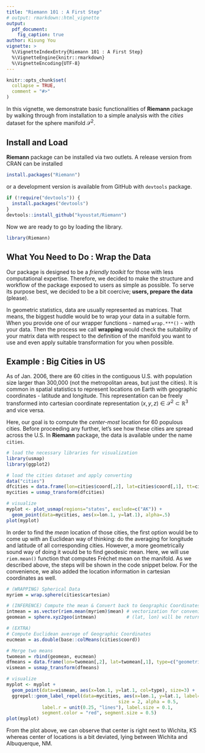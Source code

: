```yaml
---
title: "Riemann 101 : A First Step"
# output: rmarkdown::html_vignette
output:
  pdf_document:
    fig_caption: true
author: Kisung You
vignette: >
  %\VignetteIndexEntry{Riemann 101 : A First Step}
  %\VignetteEngine{knitr::rmarkdown}
  %\VignetteEncoding{UTF-8}
---
```


```r
knitr::opts_chunk$set(
  collapse = TRUE,
  comment = "#>"
)
```

In this vignette, we demonstrate basic functionalities of **Riemann** package by walking through 
from installation to a simple analysis with the *cities* dataset for the sphere manifold $\mathcal{S}^2$.

## Install and Load

**Riemann** package can be installed via two outlets. A release version from CRAN can be installed
```r
install.packages("Riemann")
```
or a development version is available from GitHub with `devtools` package.
```r
if (!require("devtools")) {
  install.packages("devtools")
}
devtools::install_github("kyoustat/Riemann")
```

Now we are ready to go by loading the library.
```r
library(Riemann)
```

## What You Need to Do : Wrap the Data

Our package is designed to be a *friendly toolkit* for those with less computational expertise. Therefore, we decided to make the structure and workflow of the package exposed to users as simple as possible. To serve its purpose best, we decided to be a bit coercive; **users, prepare the data** (please).

In geometric statistics, data are usually represented as matrices. That means, the biggest huddle would be to wrap your data in a suitable form. When you provide one of our wrapper functions - named `wrap.***()` - with your data. Then the process we call **wrapping** would check the suitability of your matrix data with respect to the definition of the manifold you want to use and even apply suitable transformation for you when possible.

## Example : Big Cities in US

As of Jan. 2006, there are 60 cities in the contiguous U.S. with population size larger than 300,000 (not the metropolitan areas, but just the cities). It is common in spatial statistics to represent locations on Earth with geographic coordinates - latitude and longitude. This representation can be freely transformed into cartesian coordinate representation $(x,y,z) \in \mathcal{S}^2 \subset \mathbb{R}^3$ and vice versa.

Here, our goal is to compute the *center-most* location for 60 populous cities. Before proceeding any further, let's see how these cities are spread across the U.S. In **Riemann** package, the data is available under the name `cities`.


```r
# load the necessary libraries for visualization
library(usmap)
library(ggplot2)

# load the cities dataset and apply converting
data("cities")
dfcities = data.frame(lon=cities$coord[,2], lat=cities$coord[,1], tt=cities$names)
mycities = usmap_transform(dfcities)

# visualize
myplot <- plot_usmap(regions="states", exclude=c("AK")) + 
  geom_point(data=mycities, aes(x=lon.1, y=lat.1), alpha=.5)
plot(myplot)
```

In order to find the *mean* location of those cities, the first option would be to come up with an Euclidean way of thinking: do the averaging for longitude and latitude of all corresponding cities. However, a more geometrically sound way of doing it would be to find geodesic mean. Here, we will use `riem.mean()` function that computes Fréchet mean on the manifold. As we described above, the steps will be shown in the code snippet below. For the convenience, we also added the location information in cartesian coordinates as well.

```r
# (WRAPPING) Spherical Data
myriem = wrap.sphere(cities$cartesian)

# (INFERENCE) Compute the mean & Convert back to Geographic Coordinates
intmean = as.vector(riem.mean(myriem)$mean) # vectorization for convenience
geomean = sphere.xyz2geo(intmean)           # (lat, lon) will be returned

# (EXTRA)
# Compute Euclidean average of Geographic Coordinates
eucmean = as.double(base::colMeans(cities$coord))

# Merge two means
twomean = rbind(geomean, eucmean)
dfmeans = data.frame(lon=twomean[,2], lat=twomean[,1], type=c("geometric","euclidean"))
vismean = usmap_transform(dfmeans)

# visualize
myplot <- myplot + 
  geom_point(data=vismean, aes(x=lon.1, y=lat.1, col=type), size=3) + 
  ggrepel::geom_label_repel(data=mycities, aes(x=lon.1, y=lat.1, label=tt),
                                         size = 2, alpha = 0.5,
             label.r = unit(0.25, "lines"), label.size = 0.1,
             segment.color = "red", segment.size = 0.5)
plot(myplot)
```


From the plot above, we can observe that **\textcolor{blue}{geometric}** center is right next to Wichita, KS whereas **\textcolor{red}{euclidean}** center of locations is a bit deviated, lying between Wichita and Albuquerque, NM. 